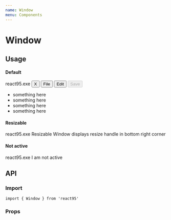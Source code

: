 ```yaml
---
name: Window
menu: Components
---
```




# Window

## Usage

#### Default

<Playground>
  <Window style={{ width: 400 }}>
    <WindowHeader
      style={{
        display: 'flex',
        alignItems: 'center',
        justifyContent: 'space-between'
      }}
    >
      <span>react95.exe</span>
      <Button>
        <span style={{ fontWeight: 'bold', transform: 'translateY(-1px)' }}>
          X
        </span>
      </Button>
    </WindowHeader>
    <Toolbar>
      <Button variant='menu' size='sm'>
        File
      </Button>
      <Button variant='menu' size='sm'>
        Edit
      </Button>
      <Button variant='menu' size='sm' disabled>
        Save
      </Button>
    </Toolbar>
    <WindowContent>
      <ul>
        <li>something here</li>
        <li>something here</li>
        <li>something here</li>
        <li>something here</li>
      </ul>
    </WindowContent>
  </Window>
</Playground>

#### Resizable

<Playground>
  <Window resizable>
    <WindowHeader>react95.exe</WindowHeader>
    <WindowContent>
      Resizable Window displays resize handle in bottom right corner
    </WindowContent>
  </Window>
</Playground>

#### Not active

<Playground>
  <Window>
    <WindowHeader isActive={false}>react95.exe</WindowHeader>
    <WindowContent>I am not active</WindowContent>
  </Window>
</Playground>

## API

### Import

```
import { Window } from 'react95'
```

### Props

<Props of={Window} />
